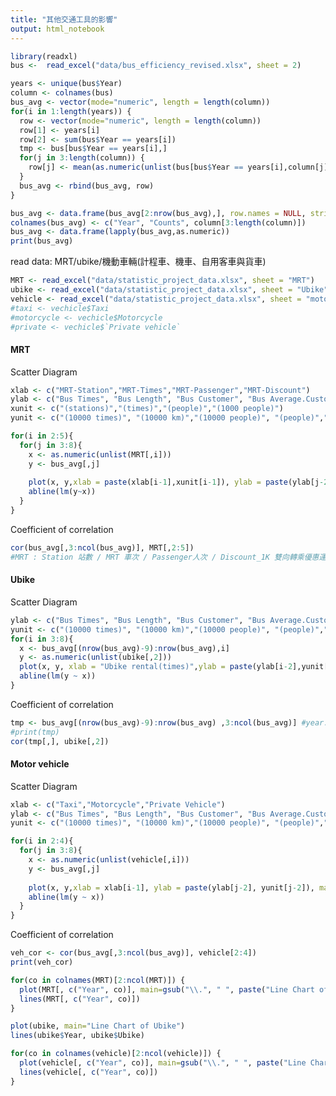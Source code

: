 ---
title: "其他交通工具的影響"
output: html_notebook
---

```{r}
library(readxl)
bus <-  read_excel("data/bus_efficiency_revised.xlsx", sheet = 2)
```

```{r}
years <- unique(bus$Year)
column <- colnames(bus)
bus_avg <- vector(mode="numeric", length = length(column))
for(i in 1:length(years)) {
  row <- vector(mode="numeric", length = length(column))
  row[1] <- years[i]
  row[2] <- sum(bus$Year == years[i])
  tmp <- bus[bus$Year == years[i],]
  for(j in 3:length(column)) {
    row[j] <- mean(as.numeric(unlist(bus[bus$Year == years[i],column[j]])))
  }
  bus_avg <- rbind(bus_avg, row)
}

bus_avg <- data.frame(bus_avg[2:nrow(bus_avg),], row.names = NULL, stringsAsFactors=FALSE)
colnames(bus_avg) <- c("Year", "Counts", column[3:length(column)])
bus_avg <- data.frame(lapply(bus_avg,as.numeric))
print(bus_avg)
```

read data: MRT/ubike/機動車輛(計程車、機車、自用客車與貨車)
```{r}
MRT <- read_excel("data/statistic_project_data.xlsx", sheet = "MRT")
ubike <- read_excel("data/statistic_project_data.xlsx", sheet = "Ubike")
vehicle <- read_excel("data/statistic_project_data.xlsx", sheet = "motor vehicle(Taipei)")
#taxi <- vechicle$Taxi
#motorcycle <- vechicle$Motorcycle
#private <- vechicle$`Private vehicle`
```

#### MRT

Scatter Diagram
```{r}
xlab <- c("MRT-Station","MRT-Times","MRT-Passenger","MRT-Discount")
ylab <- c("Bus Times", "Bus Length", "Bus Customer", "Bus Average.Customer", "Bus Profit", "Bus Average.Profit")
xunit <- c("(stations)","(times)","(people)","(1000 people)")
yunit <- c("(10000 times)", "(10000 km)","(10000 people)", "(people)","(10000 dollars)", "(dollars)")

for(i in 2:5){
  for(j in 3:8){
    x <- as.numeric(unlist(MRT[,i]))
    y <- bus_avg[,j]
       
    plot(x, y,xlab = paste(xlab[i-1],xunit[i-1]), ylab = paste(ylab[j-2],yunit[j-2]), main = paste("Year 86~107", xlab[i-1], " - ", ylab[j-2], "Scatter Diagram"))
    abline(lm(y~x))
  }
}
```

Coefficient of correlation
```{r}
cor(bus_avg[,3:ncol(bus_avg)], MRT[,2:5])
#MRT : Station 站數 / MRT	車次 / Passenger人次 / Discount_1K 雙向轉乘優惠運量 (千人次)
```
#### Ubike

Scatter Diagram
```{r}
ylab <- c("Bus Times", "Bus Length", "Bus Customer", "Bus Average.Customer", "Bus Profit", "Bus Average.Profit")
yunit <- c("(10000 times)", "(10000 km)","(10000 people)", "(people)","(10000 dollars)", "(dollars)")
for(i in 3:8){
  x <- bus_avg[(nrow(bus_avg)-9):nrow(bus_avg),i]
  y <- as.numeric(unlist(ubike[,2]))
  plot(x, y, xlab = "Ubike rental(times)",ylab = paste(ylab[i-2],yunit[i-2]), main = paste("Year 98~107 Ubike - ", ylab[i-2], "Scatter Diagram"))
  abline(lm(y ~ x))
}
```
Coefficient of correlation
```{r}
tmp <- bus_avg[(nrow(bus_avg)-9):nrow(bus_avg) ,3:ncol(bus_avg)] #year: 98-107
#print(tmp)
cor(tmp[,], ubike[,2])
```

#### Motor vehicle

Scatter Diagram
```{r}
xlab <- c("Taxi","Motorcycle","Private Vehicle")
ylab <- c("Bus Times", "Bus Length", "Bus Customer", "Bus Average.Customer", "Bus Profit", "Bus Average.Profit")
yunit <- c("(10000 times)", "(10000 km)","(10000 people)", "(people)","(10000 dollars)", "(dollars)")

for(i in 2:4){
  for(j in 3:8){
    x <- as.numeric(unlist(vehicle[,i]))
    y <- bus_avg[,j]
       
    plot(x, y,xlab = xlab[i-1], ylab = paste(ylab[j-2], yunit[j-2]), main = paste("Year 86~107", xlab[i-1], " - ", ylab[j-2], "Scatter Diagram"))
    abline(lm(y ~ x))
  }
}

```

Coefficient of correlation
```{r}
veh_cor <- cor(bus_avg[,3:ncol(bus_avg)], vehicle[2:4])
print(veh_cor)
```




```{r}
for(co in colnames(MRT)[2:ncol(MRT)]) {
  plot(MRT[, c("Year", co)], main=gsub("\\.", " ", paste("Line Chart of ", co), ".", " "))
  lines(MRT[, c("Year", co)])
}
```
```{r}
plot(ubike, main="Line Chart of Ubike")
lines(ubike$Year, ubike$Ubike)
```

```{r}
for(co in colnames(vehicle)[2:ncol(vehicle)]) {
  plot(vehicle[, c("Year", co)], main=gsub("\\.", " ", paste("Line Chart of ", co), ".", " "))
  lines(vehicle[, c("Year", co)])
}
```

